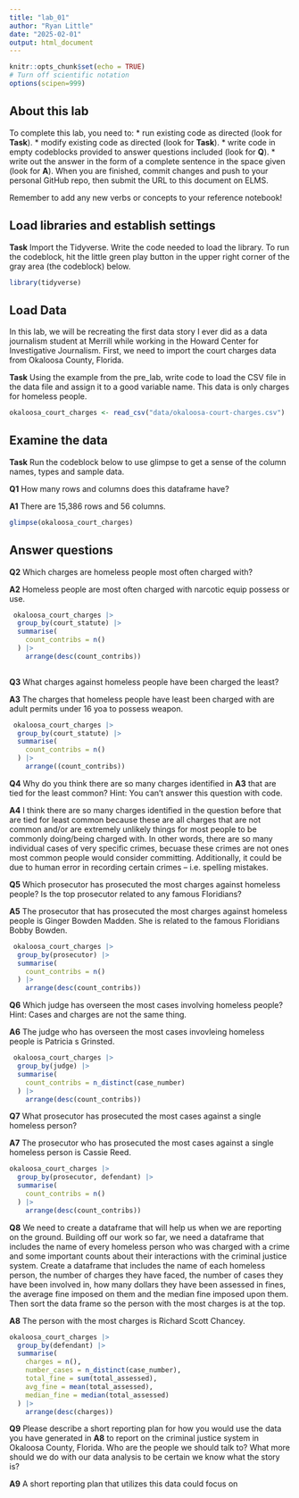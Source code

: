 ```yaml
---
title: "lab_01"
author: "Ryan Little"
date: "2025-02-01"
output: html_document
---
```


```r
knitr::opts_chunk$set(echo = TRUE)
# Turn off scientific notation
options(scipen=999)
```

## About this lab

To complete this lab, you need to: \* run existing code as directed (look for **Task**). \* modify existing code as directed (look for **Task**). \* write code in empty codeblocks provided to answer questions included (look for **Q**). \* write out the answer in the form of a complete sentence in the space given (look for **A**). When you are finished, commit changes and push to your personal GitHub repo, then submit the URL to this document on ELMS.

Remember to add any new verbs or concepts to your reference notebook!

## Load libraries and establish settings

**Task** Import the Tidyverse. Write the code needed to load the library. To run the codeblock, hit the little green play button in the upper right corner of the gray area (the codeblock) below.

```r
library(tidyverse)
```

## Load Data

In this lab, we will be recreating the first data story I ever did as a data journalism student at Merrill while working in the Howard Center for Investigative Journalism. First, we need to import the court charges data from Okaloosa County, Florida.

**Task** Using the example from the pre_lab, write code to load the CSV file in the data file and assign it to a good variable name. This data is only charges for homeless people.

```r
okaloosa_court_charges <- read_csv("data/okaloosa-court-charges.csv")
```

## Examine the data

**Task** Run the codeblock below to use glimpse to get a sense of the column names, types and sample data.

**Q1** How many rows and columns does this dataframe have?

**A1** There are 15,386 rows and 56 columns.

```r
glimpse(okaloosa_court_charges)
```

## Answer questions

**Q2** Which charges are homeless people most often charged with?

**A2** Homeless people are most often charged with narcotic equip possess or use.

```r
 okaloosa_court_charges |>
  group_by(court_statute) |>
  summarise(
    count_contribs = n()
  ) |>
    arrange(desc(count_contribs))
  
```

**Q3** What charges against homeless people have been charged the least?

**A3** The charges that homeless people have least been charged with are adult permits under 16 yoa to possess weapon.

```r
 okaloosa_court_charges |>
  group_by(court_statute) |>
  summarise(
    count_contribs = n()
  ) |>
    arrange((count_contribs))
```

**Q4** Why do you think there are so many charges identified in **A3** that are tied for the least common? Hint: You can't answer this question with code.

**A4** I think there are so many charges identified in the question before that are tied for least common because these are all charges that are not common and/or are extremely unlikely things for most people to be commonly doing/being charged with. In other words, there are so many individual cases of very specific crimes, becuase these crimes are not ones most common people would consider committing. Additionally, it could be due to human error in recording certain crimes -- i.e. spelling mistakes.

**Q5** Which prosecutor has prosecuted the most charges against homeless people? Is the top prosecutor related to any famous Floridians?

**A5** The prosecutor that has prosecuted the most charges against homeless people is Ginger Bowden Madden. She is related to the famous Floridians Bobby Bowden.

```r
 okaloosa_court_charges |>
  group_by(prosecutor) |>
  summarise(
    count_contribs = n()
  ) |>
    arrange(desc(count_contribs))
```


**Q6** Which judge has overseen the most cases involving homeless people? Hint: Cases and charges are not the same thing.

**A6** The judge who has overseen the most cases invovleing homeless people is Patricia s Grinsted.

```r
 okaloosa_court_charges |>
  group_by(judge) |>
  summarise(
    count_contribs = n_distinct(case_number)
  ) |>
    arrange(desc(count_contribs))
```

**Q7** What prosecutor has prosecuted the most cases against a single homeless person?

**A7** The prosecutor who has prosecuted the most cases against a single homeless person is Cassie Reed.

```r
okaloosa_court_charges |>
  group_by(prosecutor, defendant) |>
  summarise(
    count_contribs = n()
  ) |>
    arrange(desc(count_contribs))
```

**Q8** We need to create a dataframe that will help us when we are reporting on the ground. Building off our work so far, we need a dataframe that includes the name of every homeless person who was charged with a crime and some important counts about their interactions with the criminal justice system. Create a dataframe that includes the name of each homeless person, the number of charges they have faced, the number of cases they have been involved in, how many dollars they have been assessed in fines, the average fine imposed on them and the median fine imposed upon them. Then sort the data frame so the person with the most charges is at the top. 

**A8** The person with the most charges is Richard Scott Chancey.

```r
okaloosa_court_charges |>
  group_by(defendant) |>
  summarise(
    charges = n(), 
    number_cases = n_distinct(case_number),
    total_fine = sum(total_assessed),
    avg_fine = mean(total_assessed),
    median_fine = median(total_assessed)
  ) |>
    arrange(desc(charges))
```

**Q9** Please describe a short reporting plan for how you would use the data you have generated in **A8** to report on the criminal justice system in Okaloosa County, Florida. Who are the people we should talk to? What more should we do with our data analysis to be certain we know what the story is?

**A9** A short reporting plan that utilizes this data could focus on 

